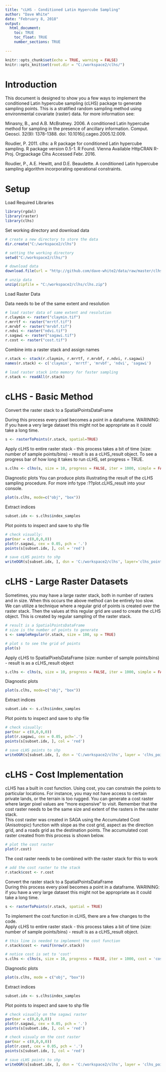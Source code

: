 ---
title: "cLHS - Conditioned Latin Hypercube Sampling"
author: "Dave White"
date: "February 8, 2018"
output:
  html_document:
    toc: TRUE
    toc_float: TRUE
    number_sections: TRUE
    
---

```{r setup, include=FALSE}
knitr::opts_chunk$set(echo = TRUE, warning = FALSE)
knitr::opts_knit$set(root.dir = "C:/workspace2/clhs/")
```
# Introduction
This document is designed to show you a few ways to implement the conditioned Latin hypercube sampling (cLHS) package to generate sampling points. This is a stratified random sampling method using environmental covariate (raster) data. for more information see:

Minasny, B., and A.B. McBratney. 2006. A conditioned Latin hypercube method for sampling in the presence of ancillary information. Comput. Geosci. 32(9): 1378-1388. doi: 10.1016/j.cageo.2005.12.009.

Roudier, P. 2011. clhs: a R package for conditioned Latin hypercube sampling. R package version 0.5-1. R Found. Vienna Available HttpCRAN R-Proj. Orgpackage Clhs Accessed Febr. 2016.

Roudier, P., A.E. Hewitt, and D.E. Beaudette. A conditioned Latin hypercube sampling algorithm incorporating operational constraints.


# Setup
Load Required Libraries
```{r libraries}
library(rgdal)
library(raster)
library(clhs)
```



Set working directory and download data
```{r data}
# create a new directory to store the data
dir.create("C:/workspace2/clhs")

# setting the working directory
setwd("C:/workspace2/clhs/")

# download data
download.file(url = "http://github.com/dave-white2/data/raw/master/clhs/clhs_data.zip", destfile = "clhs.zip", method = "auto")

# unzip data
unzip(zipfile = "C:/workspace2/clhs/clhs.zip")
```
   


Load Raster Data   

Data needs to be of the same extent and resolution
```{r loadraster}
# load raster data of same extent and resolution
r.claymin <- raster("claymin.tif")
r.mrrtf <- raster("mrrtf.tif")
r.mrvbf <- raster("mrvbf.tif")
r.ndvi <- raster("ndvi.tif")
r.sagawi <- raster("sagawi.tif")
r.cost <- raster("cost.tif")
```
   


Combine into a raster stack and assign names
```{r rasterstack}
r.stack <- stack(r.claymin, r.mrrtf, r.mrvbf, r.ndvi, r.sagawi)
names(r.stack) <- c('claymin', 'mrrtf', 'mrvbf', 'ndvi', 'sagawi')

# load raster stack into memory for faster sampling
r.stack <- readAll(r.stack)
```
   



# cLHS - Basic Method    

Convert the raster stack to a SpatialPointsDataFrame   

During this process every pixel becomes a point in a dataframe. WARINING: if you have a very large dataset this might not be appropriate as it could take a long time.
```{r rtop}
s <- rasterToPoints(r.stack, spatial=TRUE)
```
   


Apply cLHS to entire raster stack - this process takes a bit of time (size: number of sample points/bins) - result is as a cLHS_result object. To see a progress bar of how long it takes to run cLHS, set progress = TRUE.
```{r clhs}
s.clhs <- clhs(s, size = 10, progress = FALSE, iter = 1000, simple = FALSE)
```
   


Diagnostic plots
You can produce plots illustrating the result of the cLHS sampling procedure. For more info type :??plot.cLHS_result into your console.
```{r plots}
plot(s.clhs, mode=c("obj", "box"))
```
   

Extract indices
```{r index}
subset.idx <- s.clhs$index_samples
```
   

Plot points to inspect and save to shp file
```{r points}
# check visually:
par(mar = c(0,0,0,0))
plot(r.sagawi, cex = 0.05, pch = '.')
points(s[subset.idx, ], col = 'red')

# save cLHS points to shp
writeOGR(s[subset.idx, ], dsn = 'C:/workspace2/clhs', layer='clhs_points', driver = 'ESRI Shapefile', overwrite_layer = TRUE)
```
   

# cLHS - Large Raster Datasets   

Sometimes, you may have a large raster stack, both in number of rasters and in size. When this occurs the above method can be entirely too slow. We can utilize a technique where a regular grid of points is created over the raster stack. Then the values at this regular grid are used to create the cLHS object. This is created by regular sampling of the raster stack.
```{r regularsample}
# result is a SpatialPointsDataFrame
# size is the number of points to generate
s <- sampleRegular(r.stack, size = 100, sp = TRUE)

# plot s to see the grid of points
plot(s)
```
   

Apply cLHS to SpatialPixelsDataFrame (size: number of sample points/bins) - result is as a cLHS_result object
```{r clhs2}
s.clhs <- clhs(s, size = 10, progress = FALSE, iter = 1000, simple = FALSE)
```
   

Diagnostic plots
```{r plots2}
plot(s.clhs, mode=c("obj", "box"))

```
   

Extract indices
```{r index2}
subset.idx <- s.clhs$index_samples
```
   

Plot points to inspect and save to shp file
```{r points2}
# check visually:
par(mar = c(0,0,0,0))
plot(r.sagawi, cex = 0.05, pch='.')
points(s[subset.idx, ], col = 'red')

# save cLHS points to shp
writeOGR(s[subset.idx, ], dsn = 'C:/workspace2/clhs', layer = 'clhs_points_rgrd', driver = 'ESRI Shapefile', overwrite_layer = TRUE)
```
   

# cLHS - Cost Implementation    

cLHS has a built in cost function. Using cost, you can constrain the points to particular locations. For instance, you may not have access to certain private lands, or the terrain is too rugged. You can generate a cost raster where larger pixel values are "more expensive" to visit. Remember that the cost raster needs to be the same size and extent of the rasters in the raster stack.   
This cost raster was created in SAGA using the Accumulated Cost (Anisotropic) function with slope as the cost grid, aspect as the direction grid, and a roads grid as the destination points. The accumulated cost raster created from this process is shown below.
```{r costRaster}
# plot the cost raster
plot(r.cost)
```
   

The cost raster needs to be combined with the raster stack for this to work
```{r stackCost}
# add the cost raster to the stack
r.stack$cost <- r.cost
```
   

Convert the raster stack to a SpatialPointsDataFrame   
During this process every pixel becomes a point in a dataframe. WARINING: if you have a very large dataset this might not be appropriate as it could take a long time.
```{r rtop3}
s <- rasterToPoints(r.stack, spatial = TRUE)
```
   

To implement the cost function in cLHS, there are a few changes to the code.   
Apply cLHS to entire raster stack - this process takes a bit of time (size: number of sample points/bins) - result is as a cLHS_result object.
```{r clhscost}
# this line is needed to implement the cost function
r.stack$cost <- runif(nrow(r.stack))

# notice cost is set to 'cost'
s.clhs <- clhs(s, size = 10, progress = FALSE, iter = 1000, cost = 'cost', simple = FALSE)
```
   

Diagnostic plots
```{r plots3}
plot(s.clhs, mode = c("obj", "box"))

```
   

Extract indices
```{r index3}
subset.idx <- s.clhs$index_samples
```
   

Plot points to inspect and save to shp file
```{r points3}
# check visually on the sagawi raster
par(mar = c(0,0,0,0))
plot(r.sagawi, cex = 0.05, pch = '.')
points(s[subset.idx, ], col = 'red')

# check visualy on the cost raster
par(mar = c(0,0,0,0))
plot(r.cost, cex = 0.05, pch = '.')
points(s[subset.idx, ], col = 'red')

# save cLHS points to shp
writeOGR(s[subset.idx, ], dsn = 'C:/workspace2/clhs', layer = 'clhs_points_cost', driver = 'ESRI Shapefile', overwrite_layer = TRUE)
```

